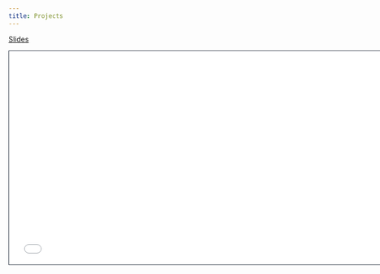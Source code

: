 ```yaml
---
title: Projects
---
```


[Slides](slides/03-projects.pdf)

```{=html}
<iframe class="slide-deck" src="slides/03-projects.pdf" height="420" width="747" style="border: 1px solid #2e3846;"></iframe>
```
